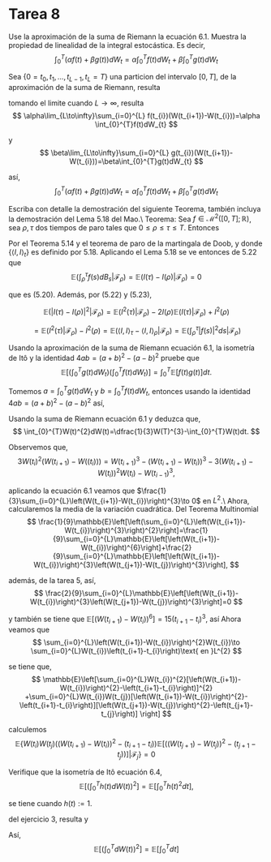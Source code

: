 # Tarea 8

::: {#exr-1}
Use la aproximación de la suma de Riemann la ecuación 6.1. Muestra la propiedad de linealidad de la integral estocástica. Es decir,
$$
\int_{0}^{T}\left(\alpha f(t)+\beta g(t)\right) dW_{t}=\alpha\int_{0}^{T}f(t)dW_{t}+\beta\int_{0}^{T}g(t)dW_{t}
$$

:::
Sea $\{0=t_{0},t_{1},\dots,t_{L-1},t_{L}=T\}$ una particion del intervalo $[0,T]$, de la aproximación de la suma de Riemann, resulta
\begin{eqnarray*}
    \int_{0}^{T}\left(\alpha f(t)+\beta g(t)\right) dW_{t} & \sim & \sum_{i=0}^{L}(\alpha f(t_{i})+\beta g(t_{i}))(W(t_{i+1})-W(t_{i}))\\
    & = & \sum_{i=0}^{L}\alpha f(t_{i})(W(t_{i+1})-W(t_{i}))+ \sum_{i=0}^{L}\beta g(t_{i})(W(t_{i+1})-W(t_{i}))\\
    & = & \alpha\sum_{i=0}^{L} f(t_{i})(W(t_{i+1})-W(t_{i}))+\beta\sum_{i=0}^{L} g(t_{i})(W(t_{i+1})-W(t_{i}))
\end{eqnarray*}

tomando el limite cuando $L\to\infty$, resulta
$$
    \alpha\lim_{L\to\infty}\sum_{i=0}^{L} f(t_{i})(W(t_{i+1})-W(t_{i}))=\alpha \int_{0}^{T}f(t)dW_{t}
$$

y
$$
    \beta\lim_{L\to\infty}\sum_{i=0}^{L} g(t_{i})(W(t_{i+1})-W(t_{i}))=\beta\int_{0}^{T}g(t)dW_{t}
$$

así,
$$
\int_{0}^{T}\left(\alpha f(t)+\beta g(t)\right) dW_{t}= \alpha \int_{0}^{T}f(t)dW_{t}+\beta\int_{0}^{T}g(t)dW_{t}
$$

::: {#exr-1}
Escriba con detalle la demostración del siguiente Teorema, también incluya la demostración del Lema 5.18 del Mao.\\
Teorema: Sea $f\in\mathcal{M}^{2}([0,T];\mathbb{R})$, sea $\rho,\tau$ dos tiempos de paro tales que $0\leq\rho\leq\tau\leq T$. Entonces
\begin{eqnarray}
    \mathbb{E}\left(\int_{\rho}^{\tau}f(s)dW_{s}\mid\mathcal{F}_{\rho}\right) & = & 0,\\
    \mathbb{E}\left(\left|\int_{\rho}^{\tau}f(s)dW_{s}\right|^{2}\mid\mathcal{F}_{\rho}\right) & = & \mathbb{E}\left(\int_{\rho}^{\tau}\left|f(s)\right|^{2}ds\mid\mathcal{F}_{\rho}\right).
\end{eqnarray}
:::

Por el Teorema 5.14 y el teorema de paro de la martingala de Doob,
\begin{equation}
    E(I(\tau)|\mathcal{F}_{\rho})=I(\rho)
\end{equation}
y
\begin{equation}
    E(I^{2}(\tau)-\langle I,I\rangle_{\tau}|\mathcal{F}_{\rho})=I^{2}(\rho)-\langle I,I\rangle_{\rho},
\end{equation}
donde $\{\langle I,I\rangle_{t}\}$ es definido por 5.18. Aplicando el Lema 5.18 se ve entonces de 5.22 que
$$
\mathbb{E}\left(\int_{\rho}^{\tau}f(s)dB_{s}|\mathcal{F}_{\rho}\right)=\mathbb{E}(I(\tau)-I(\rho)|\mathcal{F}_{\rho})=0
$$

que es (5.20). Además, por (5.22) y (5.23),

$$
\mathbb{E}(|I(\tau)-I(\rho)|^{2}|\mathcal{F}_{\rho})=\mathbb{E}(I^{2}(\tau)|\mathcal{F}_{\rho})-2I(\rho)\mathbb{E}(I(\tau)|\mathcal{F}_{\rho})+I^{2}(\rho)
$$

$$
=\mathbb{E}(I^{2}(\tau)|\mathcal{F}_{\rho})-I^{2}(\rho)=\mathbb{E}(\langle I,I\rangle_{\tau}-\langle I, I\rangle_{\rho}|\mathcal{F}_{\rho})=\mathbb{E}\left(\int_{\rho}^{\tau}|f(s)|^{2}ds|\mathcal{F}_{\rho}\right)
$$


::: {#exr-1}
Usando la aproximación de la suma de Riemann ecuación 6.1, la isometría de Itô y la identidad $4ab=(a+b)^{2}-(a-b)^{2}$ pruebe que
$$
\mathbb{E}\left[\left(\int_{0}^{T}g(t)dW_{t}\right)\left(\int_{0}^{T}f(t)dW_{t}\right)\right]=\int_{0}^{T}\mathbb{E}[f(t)g(t)]dt.
$$

:::
Tomemos $a=\int_{0}^{T}g(t)dW_{t}$ y $b=\int_{0}^{T}f(t)dW_{t}$, entonces usando la identidad $4ab=(a+b)^{2}-(a-b)^{2}$
\begin{eqnarray*}
    4\left(\int_{0}^{T}g(t)dW_{t}\right)\left(\int_{0}^{T}f(t)dW_{t}\right) & = & \left(\int_{0}^{T}g(t)dW_{t}+\int_{0}^{T}f(t)dW_{t}\right)^{2}-\left(\int_{0}^{T}g(t)dW_{t}-\int_{0}^{T}f(t)dW_{t}\right)^{2}\\
    & = & \left(\int_{0}^{T}(g(t)+f(t))dW_{t}\right)^{2}-\left(\int_{0}^{T}(g(t)-f(t))dW_{t}\right)^{2},
\end{eqnarray*}
así,
\begin{eqnarray*}
    4\mathbb{E}\left[\left(\int_{0}^{T}g(t)dW_{t}\right)\left(\int_{0}^{T}f(t)dW_{t}\right)\right] & = & \mathbb{E}\left(\int_{0}^{T}(g(t)+f(t))dW_{t}\right)^{2}-\mathbb{E}\left(\int_{0}^{T}(g(t)-f(t))dW_{t}\right)^{2}\\
   & = &\left(\int_{0}^{T} \mathbb{E}(g(t)+f(t))^{2}dt\right)-\left(\int_{0}^{T}\mathbb{E}(g(t)-f(t))^{2}dt\right)\\
    & = & \left(\int_{0}^{T}\mathbb{E}[(g(t)+f(t))^{2}-(g(t)-f(t))^{2}]dt\right)\\
    & = & 4\left(\int_{0}^{T}\mathbb{E}[g(t)f(t)]dt\right)
\end{eqnarray*}

::: {#exr-1}
Usando la suma de Riemann ecuación 6.1 y deduzca que,
$$
\int_{0}^{T}W(t)^{2}dW(t)=\dfrac{1}{3}W(T)^{3}-\int_{0}^{T}W(t)dt.
$$

:::

Observemos que,
$$
3W(t_{i})^{2}(W(t_{i+1})-W((t_{i})))=W(t_{i+1})^{3}-\left(W(t_{i+1})-W(t_{i})\right)^{3}-3\left(W(t_{i+1})-W(t_{i})\right)^{2}W(t_{i})-W(t_{i-1})^{3},
$$

aplicando la ecuación 6.1
\begin{align*}
\int_{0}^{T}W(t)^{2}dW(t) & \sim \sum_{i=0}^{L}W(t_{i})^{2} (W(t_{i+1})-W((t_{i})))\\
& = \frac{1}{3} \sum_{i=0}^{L}\left[W(t_{i+1})^{3}-W(t_{i-1})^{3}\right]-\frac{1}{3}\sum_{i=0}^{L}\left(W(t_{i+1})-W(t_{i})\right)^{3}-\sum_{i=0}^{L}\left(W(t_{i+1})-W(t_{i})\right)^{2}W(t_{i})\\
 & =\frac{1}{3}( W(T)^{3}-W(t_{0})^{3})- \frac{1}{3}\sum_{i=0}^{L}\left(W(t_{i+1})-W(t_{i})\right)^{3}-\sum_{i=0}^{L}\left(W(t_{i+1})-W(t_{i})\right)^{2}W(t_{i})\\
  & =\frac{1}{3}W(T)^{3}- \frac{1}{3}\sum_{i=0}^{L}\left(W(t_{i+1})-W(t_{i})\right)^{3}-\sum_{i=0}^{L}\left(W(t_{i+1})-W(t_{i})\right)^{2}W(t_{i})
\end{align*}
veamos que $\frac{1}{3}\sum_{i=0}^{L}\left(W(t_{i+1})-W(t_{i})\right)^{3}\to 0$ en $L^{2}$.\\
Ahora, calcularemos la media de la variación cuadrática. Del Teorema Multinomial
$$
\frac{1}{9}\mathbb{E}\left[\left(\sum_{i=0}^{L}\left(W(t_{i+1})-W(t_{i})\right)^{3}\right)^{2}\right]=\frac{1}{9}\sum_{i=0}^{L}\mathbb{E}\left[\left(W(t_{i+1})-W(t_{i})\right)^{6}\right]+\frac{2}{9}\sum_{i=0}^{L}\mathbb{E}\left[\left(W(t_{i+1})-W(t_{i})\right)^{3}\left(W(t_{j+1})-W(t_{j})\right)^{3}\right],
$$

además, de la tarea 5,
\begin{eqnarray*}
    \mathbb{E}\left[\left(W(t_{i+1})-W(t_{i})\right)^{3}\left(W(t_{j+1})-W(t_{j})\right)^{3}\right] & = & \mathbb{E}\{\mathbb{E}\left[\left(W(t_{i+1})-W(t_{i})\right)^{3}\left(W(t_{j+1})-W(t_{j})\right)^{3}\right]|\mathcal{F}_{j}\}\\
    & = & \mathbb{E}\{\left(W(t_{i+1})-W(t_{i})\right)^{3}\mathbb{E}\left[\left(W(t_{j+1})-W(t_{j})\right)^{3}\right|\mathcal{F}_{j}]\}\\
    & = & \mathbb{E}[\left(W(t_{i+1})-W(t_{i})\right)^{3}]\mathbb{E}\left[\left(W(t_{j+1})-W(t_{j})\right)^{3}\right]\\
    & = & 0. \text{ de la tarea 5}
\end{eqnarray*}
así, 
$$
\frac{2}{9}\sum_{i=0}^{L}\mathbb{E}\left[\left(W(t_{i+1})-W(t_{i})\right)^{3}\left(W(t_{j+1})-W(t_{j})\right)^{3}\right]=0
$$

y también se tiene que $\mathbb{E}\left[\left(W(t_{i+1})-W(t_{i})\right)^{6}\right] = 15\left(t_{i+1}-t_{i}\right)^{3}$, así
\begin{align*}
\frac{1}{9}\sum_{i=0}^{L}E\left[\left(W(t_{i+1})-W(t_{i})\right)^{6}\right] & =\frac{5}{3}\sum_{i=0}^{L}\left(t_{i+1}-t_{i}\right)^{3}\\
 & \leq\frac{5}{3}\|\Delta_{L}\|^{2}\sum_{i=0}^{L}\left(t_{i+1}-t_{i}\right)\\
 & \leq\frac{5}{3}\|\Delta_{L}\|^{2}L\to0,\|\Delta_{L}\|\to0
\end{align*}
Ahora veamos que
$$
\sum_{i=0}^{L}\left(W(t_{i+1})-W(t_{i})\right)^{2}W(t_{i})\to \sum_{i=0}^{L}W(t_{i})\left(t_{i+1}-t_{i}\right)\text{ en }L^{2}
$$

se tiene que, 
\begin{eqnarray*}
  \mathbb{E}\left[\left(\sum_{i=0}^{L}\left(W(t_{i+1})-W(t_{i})\right)^{2}W(t_{i})- \sum_{i=0}^{L}W(t_{i})\left(t_{i+1}-t_{i}\right) \right)^{2}\right] & = & \mathbb{E}\left[\left(\sum_{i=0}^{L}W(t_{i})[\left(W(t_{i+1})-W(t_{i})\right)^{2}-\left(t_{i+1}-t_{i}\right)] \right)^{2}\right]
\end{eqnarray*}
$$
\mathbb{E}\left[\sum_{i=0}^{L}W(t_{i})^{2}[\left(W(t_{i+1})-W(t_{i})\right)^{2}-\left(t_{i+1}-t_{i}\right)]^{2} +\sum_{i=0}^{L}W(t_{i})W(t_{j})[\left(W(t_{i+1})-W(t_{i})\right)^{2}-\left(t_{i+1}-t_{i}\right)][\left(W(t_{j+1})-W(t_{j})\right)^{2}-\left(t_{j+1}-t_{j}\right)] \right]
$$

calculemos
\begin{eqnarray*}
 \mathbb{E}\{\mathbb{E}[W(t_{i})W(t_{j})(\left(W(t_{i+1})-W(t_{i})\right)^{2}-\left(t_{i+1}-t_{i}\right))(\left(W(t_{j+1})-W(t_{j})\right)^{2}-\left(t_{j+1}-t_{j}\right))]|\mathcal{F}_{j}\} & = &   
\end{eqnarray*}
$$
 \mathbb{E}\{W(t_{i})W(t_{j})(\left(W(t_{i+1})-W(t_{i})\right)^{2}-\left(t_{i+1}-t_{i}\right))\mathbb{E}[(\left(W(t_{j+1})-W(t_{j})\right)^{2}-\left(t_{j+1}-t_{j}\right))]|\mathcal{F}_{j}\} =0
$$


::: {#exr-1}
Verifique que la isometría de Itô ecuación 6.4,
$$
\mathbb{E}\left[\left(\int_{0}^{T}h(t)dW(t)\right)^{2}\right]=\mathbb{E}\left[\int_{0}^{T}h(t)^{2}dt\right],
$$

se tiene cuando $h(t):= 1$.
:::
del ejercicio 3, resulta
\begin{eqnarray*}
    \mathbb{E}\left[\left(\int_{0}^{T}h(t)dW(t)\right)^{2}\right]=\mathbb{E}\left[\left(\int_{0}^{T}1dW(t)\right)^{2}\right] & = & \mathbb{E}\left[\left(\int_{0}^{T}1dW_{t}\right)\left(\int_{0}^{T}1dW_{t}\right)\right]\\
    & = & \int_{0}^{T}\mathbb{E}[1]dt\\
    & = & \int_{0}^{T}dt\\
    & = & T.
\end{eqnarray*}
y
\begin{eqnarray*}
    \mathbb{E}\left[\int_{0}^{T}h(t)^{2}dt\right] & = & \mathbb{E}\left[\int_{0}^{T}1^{2}dt\right]\\
    & = & \mathbb{E}\left[\int_{0}^{T}dt\right]\\
    & = & \mathbb{E}\left[T\right]\\
    & = & T
\end{eqnarray*}

Así,
$$
\mathbb{E}\left[\left(\int_{0}^{T}dW(t)\right)^{2}\right]= \mathbb{E}\left[\int_{0}^{T}dt\right] 
$$

